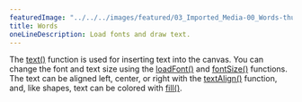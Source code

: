 ---
featuredImage: "../../../images/featured/03_Imported_Media-00_Words-thumbnail.png"
title: Words
oneLineDescription: Load fonts and draw text.
---

The <a href="https://p5js.org/reference/#/p5/text" target="_blank">text()</a> function is used for inserting text into the canvas.
You can change the font and text size using the <a href="https://p5js.org/reference/#/p5/loadFont" target="_blank">loadFont()</a>
and <a href="https://p5js.org/reference/#/p5/fontSize" target="_blank">fontSize()</a> functions.
The text can be aligned left, center, or right with the <a href="https://p5js.org/reference/#/p5/textAlign" target="_blank">textAlign()</a>
function, and, like shapes, text can be colored with <a href="https://p5js.org/reference/#/p5/fill" target="_blank">fill()</a>.